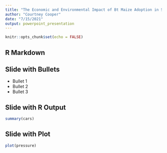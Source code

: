 ```yaml
---
title: "The Economic and Environmental Impact of Bt Maize Adoption in South Africa"
author: "Courtney Cooper"
date: "7/15/2021"
output: powerpoint_presentation
---
```


```r
knitr::opts_chunk$set(echo = FALSE)
```

## R Markdown


## Slide with Bullets

- Bullet 1
- Bullet 2
- Bullet 3

## Slide with R Output

```r
summary(cars)
```

## Slide with Plot

```r
plot(pressure)
```

